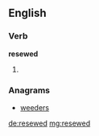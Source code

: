==English==

===Verb===
'''resewed'''

# {{en-past of|resew}}

===Anagrams===
* [[weeders#English|weeders]]

[[de:resewed]]
[[mg:resewed]]
